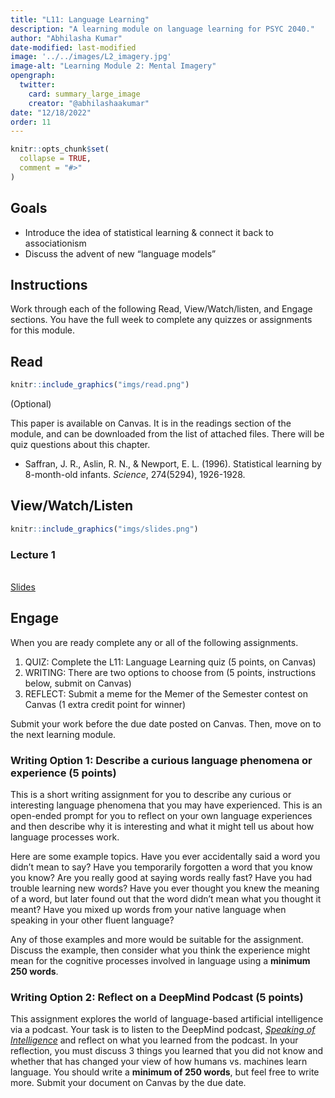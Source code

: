 ```yaml
---
title: "L11: Language Learning"
description: "A learning module on language learning for PSYC 2040."
author: "Abhilasha Kumar"
date-modified: last-modified
image: '../../images/L2_imagery.jpg'
image-alt: "Learning Module 2: Mental Imagery"
opengraph:
  twitter:
    card: summary_large_image
    creator: "@abhilashaakumar"
date: "12/18/2022"
order: 11
---
```


```r
knitr::opts_chunk$set(
  collapse = TRUE,
  comment = "#>"
)
```

## Goals

- Introduce the idea of statistical learning & connect it back to associationism
- Discuss the advent of new "language models"

## Instructions 

Work through each of the following Read, View/Watch/listen, and Engage sections. You have the full week to complete any quizzes or assignments for this module.

## Read 

:::::{.card .border .border-2 .border-info .mb-3}
:::: {.grid .g-0}
::: {.g-col-3}
:::: {.card-body}

```r
knitr::include_graphics("imgs/read.png")
```

(Optional)

::::
:::

::: {.g-col-9}
:::: {.card-body}

This paper is available on Canvas. It is in the readings section of the module, and can be downloaded from the list of attached files. There will be quiz questions about this chapter.

- Saffran, J. R., Aslin, R. N., & Newport, E. L. (1996). Statistical learning by 8-month-old infants. <i>Science</i>, 274(5294), 1926-1928.


::::
:::
::::
:::::


## View/Watch/Listen {.mt-5}

:::::{.card .border .border-2 .border-info .mb-3}
:::: {.grid .g-0}
::: {.g-col-3}
:::: {.card-body}

```r
knitr::include_graphics("imgs/slides.png")
```

::::
:::

::: {.g-col-9}
:::: {.card-body}
### Lecture 1
<br>
<a class="btn btn-outline-info" href="https://teaching-cognition.github.io/cognition/slides/L11_language_1.pdf" role="button">Slides</a>
::::
:::
::::
:::::

## Engage {.mt-5}

When you are ready complete any or all of the following assignments.

1. QUIZ: Complete the L11: Language Learning quiz (5 points, on Canvas)
2. WRITING: There are two options to choose from (5 points, instructions below, submit on Canvas)
3. REFLECT: Submit a meme for the Memer of the Semester contest on Canvas (1 extra credit point for winner)

Submit your work before the due date posted on Canvas. Then, move on to the next learning module.

### Writing Option 1: Describe a curious language phenomena or experience (5 points)

This is a short writing assignment for you to describe any curious or interesting language phenomena that you may have experienced. This is an open-ended prompt for you to reflect on your own language experiences and then describe why it is interesting and what it might tell us about how language processes work.

Here are some example topics. Have you ever accidentally said a word you didn't mean to say? Have you temporarily forgotten a word that you know you know? Are you really good at saying words really fast? Have you had trouble learning new words? Have you ever thought you knew the meaning of a word, but later found out that the word didn't mean what you thought it meant? Have you mixed up words from your native language when speaking in your other fluent language?

Any of those examples and more would be suitable for the assignment. Discuss the example, then consider what you think the experience might mean for the cognitive processes involved in language using a **minimum 250 words**.

### Writing Option 2: Reflect on a DeepMind Podcast (5 points)

This assignment explores the world of language-based artificial intelligence via a podcast. Your task is to listen to the DeepMind podcast, [*Speaking of Intelligence*](https://www.youtube.com/watch?v=21JSKHR7KWw) and reflect on what you learned from the podcast. In your reflection, you must discuss 3 things you learned that you did not know and whether that has changed your view of how humans vs. machines learn language. You should write a **minimum of 250 words**, but feel free to write more. Submit your document on Canvas by the due date.

